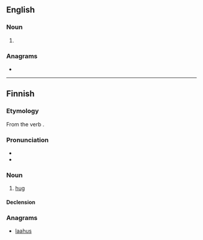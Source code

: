 ==English==

===Noun===
{{head|en|noun plural form}}

# {{plural of|halau|lang=en}}

===Anagrams===
* {{anagrams|en|Lashua}}

----

==Finnish==
{{Finnish index|h|a}}

===Etymology===
From the verb {{m|fi|halata}}.

===Pronunciation===
* {{IPA|[ˈhɑlɑus]|lang=fi}}
* {{hyphenation|ha|laus|lang=fi}}

===Noun===
{{wikipedia|Halaaminen|lang=fi}}
{{fi-noun}}

# [[hug]]

====Declension====
{{fi-decl-vastaus|halau|a}}

===Anagrams===
* [[laahus#Finnish|laahus]]